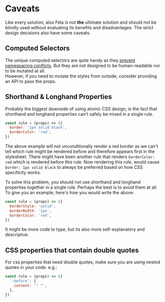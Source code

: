 # Caveats

Like every solution, also Fela is not **the** ultimate solution and should not be blindly used without evaluating its benefits and disadvantages. The strict design decisions also have some caveats.

## Computed Selectors

The unique computed selectors are quite handy as they [prevent namespacing conflicts](intro/benefits#local-namespace). But they are not designed to be human-readable nor to be mutated at all. <br />
However, if you need to mutate the styles from outside, consider providing an API to pass the props.

## Shorthand & Longhand Properties

Probably the biggest downside of using atomic CSS design, is the fact that shorthand and longhand properties can't safely be mixed in a single rule.

```javascript nocopy
const rule = (props) => ({
  border: '1px solid black',
  borderColor: 'red',
})
```

The above example will not unconditionally render a red border as we can't tell which rule might be rendered before and therefore appears first in the stylesheet. There might have been another rule that renders `borderColor: red` which is rendered before this rule. Now rendering this rule, would cause `border: 1px solid black` to always be preferred based on how CSS specificity works.

To solve this problem, you should not use shorthand and longhand properties together in a single rule. Perhaps the best is to avoid them at all. To give you an example, here's how you would write the above:

```javascript nocopy
const rule = (props) => ({
  borderStyle: 'solid',
  borderWidth: '1px',
  borderColor: 'red',
})
```

It might be more code to type, but its also more self-explanatory and descriptive.<br />

## CSS properties that contain double quotes

For css properties that need double quotes, make sure you are using nested quotes in your code. e.g.:

```javascript nocopy
const rule = (props) => ({
  ':before': {
    content: '" "',
  },
})
```
